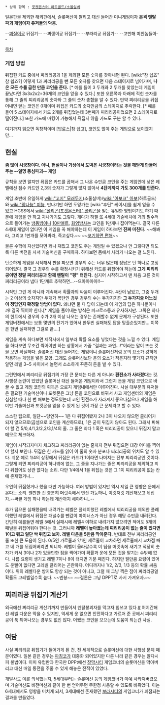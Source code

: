  * 상위 항목 : [[포켓몬스터 하트골드/소울실버]]

일본판을 제외한 해외판에서, 슬롯머신이 짤리고 대신 들어간 미니게임이자 '''본격 멘탈 파괴 게임이자 유저들의 악몽'''.

--[[찌질이]]공 뒤집기--
--찌랭이공 뒤집기--
--부라리공 뒤집기--
--고만해 미친놈들아--

[[목차]]

=== 게임 방법 ===
뒤집힌 카드 중에서 찌리리공과 1을 제외한 모든 숫자를 찾아내면 된다. [wiki:"참 쉽죠" 참 쉽죠?] 이렇게 1과 찌리리공을 뺀 모든 숫자를 찾으면 다음 스테이지로 넘어가며, '''나온 모든 수를 곱한 만큼 코인을 준다.''' [* 예를 들어 3 두개와 2 두개를 찾았는데 게임이 끝났다면 3x3x2x2=36개의 코인을 얻을 수 있다.] 또한 오른쪽과 아래에 적힌 숫자를 통해 그 줄의 찌리리공의 숫자와 그 줄의 숫차 총합을 알 수 있다. 만약 찌리리공을 뒤집어내면 얻는 코인은 0개이며 뒤집은 카드의 숫자만큼의 스테이지로 추락한다. [* 예를 들어 5 스테이지에서 카드 2개를 뒤집었는데 3번째가 찌리리공이었으면 2 스테이지로 떨어진다.] 또한 카드에 마킹이 가능해서 뒤집지 않을 카드도 구분 할 수 있다.

여기까지 읽으면 독창적이며 [밥로스|참 쉽고], 코인도 많이 주는 게임으로 보이겠지만...

== 현실 ==
'''좀 많이 시궁창이다. 아니, 현실이나 가상에서 도박은 시궁창이라는 것을 깨닫게 만들어 주는 --일명 동심파괴-- 게임'''

규칙을 보면 알지만 뒤집은 카드를 곱해서 그 나온 수만큼 코인을 주는 게임인데 낮은 레벨에선 점수 카드인 2,3의 숫자가 그렇게 많지 않아서 '''4단계까지 가도 300개를 안준다.'''

게임 초반에 유일하게 [[wiki:"고지" 모래두지]](소울실버)/[[wiki:"아보크" 아보]](하트골드)와 [[wiki:"망나뇽" 미뇽]], 만나기만 하면 도망가는 [wiki:"후딘" 케이시]를 쉽게 얻을 수 있고 HGSS에서 [[wiki:"폴리곤(포켓몬스터)" 폴리곤]]을 얻는 유일한 방법이기도 하기 때문에 게임을 안 하고 지나가기도 그렇다. 게다가 하필 또 4세대 기술배치에 거의 필수적으로 들어가는 [[냉동빔]]이나 [[10만볼트]], [[화염방사]]는 코인을 1만개나 잡아먹는다. 결국 다른 4세대 게임이 없다면 이 게임을 꼭 해야하는데 이 게임이 하다보면 '''진짜 미친다'''. ~~해봐라, 그리고 1만개를 모아봐라, 죽고싶다.~~ ~~[[포기하면 편해]]~~

물론 수학에 자신있다면 꽤나 재밌고 코인도 주는 게임일 수 있겠으나 안 그렇다면 되도록 다른 버전을 사서 기술머신을 구매하자. 하다보면 몸에서 사리가 나오는 걸 느낀다.

단순하게 게임을 시작해서 판을 짜보면 경우의 수는 너무 많은데 정답은 단 하나로 고정되어있다. 결국 그 경우의 수를 확정시키기 위해선 카드를 뒤집어야 하는데 '''그게 찌리리공이면 정말 찌리리공과 함께 멘탈이 "펑" 터진다.''' 심지어 시작하고서 맨 처음 고른 것이 찌리리공이라 냅다 1단계로 추락하면...--으아아아아!!--

시작만 그런 게 아니라 계속해서 확률과의 싸움이 이루어진다. 4칸이 남았고, 그중 두개는 2 이상의 숫자지만 두개가 폭탄인 경우 경우의 수는 두가지지만 '''그 두가지중 어느것이 정답인지 확정할 방법이 없다.''' 왜냐면 둘 다 답이 되는데 이 게임의 답은 하나뿐이니까! 결국 찍어야 한다.[* 게임을 풀어내는 방식은 피크로스등과 유사하지만. 그쪽은 하나의 힌트에서 경우의 수가 2개 이상 나오는 경우는 존재할수 없게 문제가 구성된다. 또한 게임버젼에서는 보통 몇번의 잔기가 있어서 한두번 실패해도 답을 맞출순있지만... 이쪽은 한번 실패하면 그걸로 끝....]

게임을 계속 하다보면 제작사에서 일부러 확률 요소를 넣었다는 것을 느낄 수 있다. 게임을 하다보면 무조건 찍어야만 하는 상황에서 가끔 "결과는 과연...!"이라는 말이 뜨는 것을 보면 확실하다. 슬롯머신 대신 들어가는 게임이니 슬롯머신처럼 운의 요소가 강하게 작용하는 게임을 넣은 모양. 그래도 슬롯머신보단 운의 요소가 적은지라 몇가지 규칙만 알면 레벨 3~5 사이에서 놀면서 소소하게 꾸준히 돈을 벌 수 있다.

그런면에서 찌리리공 뒤집기의 가장 큰 문제는 다른 게 아니라 '''환전소가 사라졌다'''는 것. 사행성 논란이 있었던 슬롯머신 대신 들어온 게임이라서 그런지 돈을 게임 코인으로 바꿀 수 없고 게임 코인의 획득은 오로지 게임내에서만 이루어진다. 사실 대부분의 유저들은 필요한 기술머신이나 포켓몬은 그냥 돈을 코인으로 바꿔서 사고 게임센터의 게임은 심심할 때나 한 번 해보는 정도였는데 코인 환전소가 사라져서 좋으나싫으나 게임을 해야만 기술머신과 포켓몬을 얻을 수 있게 된 것이 가장 큰 문제라고 할 수 있다.

소소한 팁으로, 일단~~당연히~~ 1은 다 뒤집어봤자 2나 3이 나오지 않으면 클리어가 되지 않으므로(곱셈으로 코인을 계산하므로), 1은 굳이 뒤집지 않아도 된다.
그래서 피해야 할 건 5/0,4/1,3/2,2/3,1/4의 줄. 그 줄은 죄다 1 혹은 찌리리공이 있으니 뒤집지 말고 메모로 체크하자.

게임이 시작되자마자 체크하고 찌리리공이 없는 줄까지 전부 뒤집으면 대강 어디를 찍어야 할지 보인다.
뒤집은 한 카드를 읽어 이 줄의 숫자 분포나 찌리리공의 위치도 알 수 있다. 쉬운 예로 1/4의 상황에서 뒤집은 카드가 1이라면 나머지는 전부 찌리리공인 것이다. 그렇게 되면 찌리리공이 하나밖에 없는, 그 줄을 지나가는 줄은 찌리리공을 제외하고 죄다 뒤집어도 상관 없다는 소리. 다만 1/4에서 1을 뒤집는 것은 그 1이 찌리리공이 없는 칸에 존재했거나...

우연히 뒤집혔거나 했을 때만 가능하다. 여러 방법이 있지만 역시 제일 큰 영향은 운에서 온다는 소리. 웬만한 건 충분히 머릿속에서 연산 가능하니, 이것저것 계산해보고 뒤집자.--써글 게임 하나 하는데 계산까지 해야하니..--

추가 팁으론 실패했을떼 내려가는 레벨은 플레이했던 레벨에서 찌리리공을 제외한 플레이했던 레벨에서 뒤집은 패널수를 뺀값이 마이너스가 아닌 경우 해당 수만큼 내려간다. 간단히 예를들면 레벨 5에서 실패시에 레벨4 이하로 내려가지 않으려면 적어도 5개의 패널을 뒤집어둬야 한다는 것. 그러니까 '''레벨이 높아졌는데 찌리리공이 없는 줄이 있다면 1이고 뭐고 일단 싹 뒤집고 보자. 레벨 다운을 5만큼 막아준다.''' 반대로 전부 찌리리공인 줄 또한 큰 도움이 된다. 0/5인 가로줄과 ?/1인 세로줄이 교차하면 세로줄에서 교차점 빼고 네 개를 뒤집어버리면 되니까. 레벨이 올라갈수록 이 팁을 머릿속에 새기고 적당히 숫자가 커서 3이나 2가 있을만한 점을 찍어가며 확률과 운에 모든 것을 맡기는 수밖에 없다. 나름 요령이 생기고 레벨 7이나 8이 터지면 기분 째진다. 하지만 웬만큼 요령이 있어도 운빨이 없다면 고레벨 클리어는 곤란하다. 어디까지나 1/2, 2/3, 1/3 등의 확률 싸움이다. 위의 레벨다운 방지도 항상 되는 것이 아니고, 그럴 때 그냥 찍은 점이 찌리리공일 확률도 고레벨일수록 높다. ~~멘붕~~ ~~결론은 그냥 DPPT로 사서 가져오자.~~

== 찌리리공 뒤집기 계산기 == 
외국에선 찌리리공 계산기까지 만들어서 멘탈붕괴자를 막고자 힘쓰고 있다.[http://esper.vacau.com/voltorb/index.php #] 어지간해선 레벨 다운은 막을 수 있지만, 억세게 운 없으면 안전하다고 가르쳐 준 곳에서 찌리리공이 툭 튀어나오는 경우도 없진 않다. 어쨌든 코인을 모으는데 도움이 되는건 사실.

== 여담 ==
사실 찌리리공 뒤집기가 들어가게 된 건, 전 세계적으로 슬롯머신에 대한 사행성 문제 때문이였다. 일본 같은 경우는 [[파칭코]]가 대중화 되어있지만 다른 나라 같은 경우는 알다시피 불법이다. 이미 유럽판과 한국판 DPPt에선 [[장막시티]] 게임코너의 슬롯머신을 막아버리고 대신 매일 동전을 주울 수 있게 해놓은 전적이 있었다.

개발사도 이를 의식했는지, 5세대부터는 슬롯머신 등의 게임코너가 아예 사라져버렸으며 기술머신도 비전머신과 같이 한 번 얻어두면 무한정 사용할 수 있도록 바뀌었다. 이는 6세대에서도 영향을 미치게 되서, 3세대에선 존재했던 [[보라시티]]의 게임코너가 폐점되는 결과를 만들었다.
